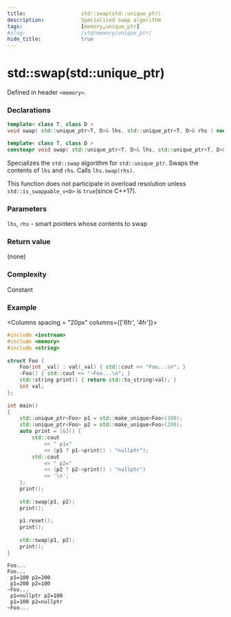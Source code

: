 ```yaml
---
title:                  std::swap(std::unique_ptr)
description:            Specialised swap algorithm
tags:                   [memory,unique_ptr]
#slug:                  /std/memory/unique_ptr/
hide_title:             true
---
```



# std::swap(std::unique_ptr)

Defined in header `<memory>`.

### Declarations


```cpp title="C++11"
template< class T, class D >
void swap( std::unique_ptr<T, D>& lhs, std::unique_ptr<T, D>& rhs ) noexcept;
```

```cpp title="C++23"
template< class T, class D >
constexpr void swap( std::unique_ptr<T, D>& lhs, std::unique_ptr<T, D>& rhs ) noexcept;
```



Specializes the `std::swap` algorithm for `std::unique_ptr`. Swaps the contents of `lhs` and `rhs`. Calls `lhs.swap(rhs)`.

This function does not participate in overload resolution unless `std::is_swappable_v<D>` is `true`(since C++17).




### Parameters

`lhs`, `rhs` - smart pointers whose contents to swap

### Return value

(none)

### Complexity

Constant

### Example

<Columns spacing = "20px" columns={['6fr', '4fr']}>
<div>

```cpp
#include <iostream>
#include <memory>
#include <string>
 
struct Foo {
    Foo(int _val) : val(_val) { std::cout << "Foo...\n"; }
    ~Foo() { std::cout << "~Foo...\n"; }
    std::string print() { return std::to_string(val); }
    int val;
};
 
int main()
{
    std::unique_ptr<Foo> p1 = std::make_unique<Foo>(100);
    std::unique_ptr<Foo> p2 = std::make_unique<Foo>(200);
    auto print = [&]() {
        std::cout 
            << " p1=" 
            << (p1 ? p1->print() : "nullptr");
        std::cout 
            << " p2=" 
            << (p2 ? p2->print() : "nullptr") 
            << '\n';  
    };
    print();
 
    std::swap(p1, p2);
    print();
 
    p1.reset();
    print();
 
    std::swap(p1, p2);
    print();   
}
```

</div>

<div>

```plaintext title="Result"
Foo...
Foo...
 p1=100 p2=200
 p1=200 p2=100
~Foo...
 p1=nullptr p2=100
 p1=100 p2=nullptr
~Foo...
```

</div>
</Columns>
